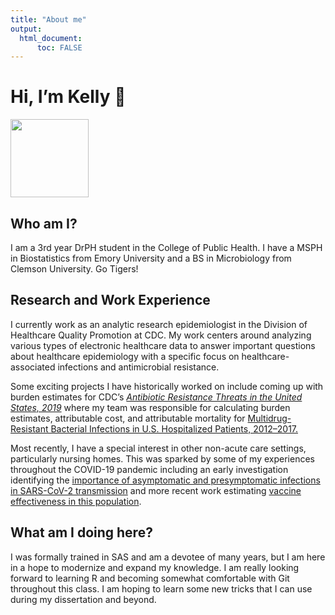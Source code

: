 ```yaml
---
title: "About me"
output: 
  html_document:
      toc: FALSE
---
```


# **Hi, I'm Kelly** 👋

![](IMG_5702.JPG){fig-align="center" width="125"}

## Who am I?

I am a 3rd year DrPH student in the College of Public Health. I have a MSPH in Biostatistics from Emory University and a BS in Microbiology from Clemson University. Go Tigers!

## Research and Work Experience

I currently work as an analytic research epidemiologist in the Division of Healthcare Quality Promotion at CDC. My work centers around analyzing various types of electronic healthcare data to answer important questions about healthcare epidemiology with a specific focus on healthcare-associated infections and antimicrobial resistance.

Some exciting projects I have historically worked on include coming up with burden estimates for CDC's [*Antibiotic Resistance Threats in the United States, 2019*](https://www.cdc.gov/drugresistance/pdf/threats-report/2019-ar-threats-report-508.pdf) where my team was responsible for calculating burden estimates, attributable cost, and attributable mortality for [Multidrug-Resistant Bacterial Infections in U.S. Hospitalized Patients, 2012--2017.](https://www.nejm.org/doi/full/10.1056/NEJMoa1914433)

Most recently, I have a special interest in other non-acute care settings, particularly nursing homes. This was sparked by some of my experiences throughout the COVID-19 pandemic including an early investigation identifying the [importance of asymptomatic and presymptomatic infections in SARS-CoV-2 transmission](https://www.nejm.org/doi/full/10.1056/nejmoa2008457) and more recent work estimating [vaccine effectiveness in this population](https://academic.oup.com/cid/article/75/Supplement_2/S147/6646955).

## What am I doing here?

I was formally trained in SAS and am a devotee of many years, but I am here in a hope to modernize and expand my knowledge. I am really looking forward to learning R and becoming somewhat comfortable with Git throughout this class. I am hoping to learn some new tricks that I can use during my dissertation and beyond.

